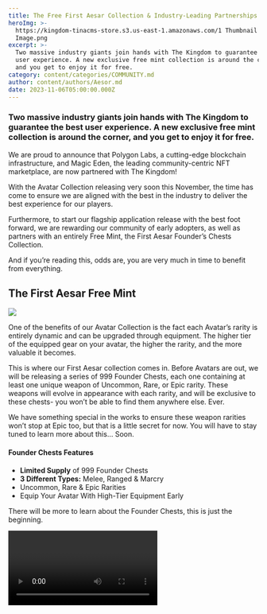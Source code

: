 ```yaml
---
title: The Free First Aesar Collection & Industry-Leading Partnerships
heroImg: >-
  https://kingdom-tinacms-store.s3.us-east-1.amazonaws.com/1 Thumbnail Heading
  Image.png
excerpt: >-
  Two massive industry giants join hands with The Kingdom to guarantee the best
  user experience. A new exclusive free mint collection is around the corner,
  and you get to enjoy it for free.
category: content/categories/COMMUNITY.md
author: content/authors/Aesor.md
date: 2023-11-06T05:00:00.000Z
---
```


### Two massive industry giants join hands with The Kingdom to guarantee the best user experience. A new exclusive free mint collection is around the corner, and you get to enjoy it for free.

We are proud to announce that Polygon Labs, a cutting-edge blockchain infrastructure, and Magic Eden, the leading community-centric NFT marketplace, are now partnered with The Kingdom!

With the Avatar Collection releasing very soon this November, the time has come to ensure we are aligned with the best in the industry to deliver the best experience for our players.

Furthermore, to start our flagship application release with the best foot forward, we are rewarding our community of early adopters, as well as partners with an entirely Free Mint, the First Aesar Founder’s Chests Collection.

And if you’re reading this, odds are, you are very much in time to benefit from everything.

## The First Aesar Free Mint

![](<https://kingdom-tinacms-store.s3.us-east-1.amazonaws.com/2 Founder Chest Image.png>)

One of the benefits of our Avatar Collection is the fact each Avatar’s rarity is entirely dynamic and can be upgraded through equipment. The higher tier of the equipped gear on your avatar, the higher the rarity, and the more valuable it becomes.

This is where our First Aesar collection comes in. Before Avatars are out, we will be releasing a series of 999 Founder Chests, each one containing at least one unique weapon of Uncommon, Rare, or Epic rarity. These weapons will evolve in appearance with each rarity, and will be exclusive to these chests- you won’t be able to find them anywhere else. Ever.

We have something special in the works to ensure these weapon rarities won’t stop at Epic too, but that is a little secret for now. You will have to stay tuned to learn more about this… Soon.

#### **Founder Chests Features**

* **Limited Supply** of 999 Founder Chests
* **3 Different Types:** Melee, Ranged & Marcry 
* Uncommon, Rare & Epic Rarities
* Equip Your Avatar With High-Tier Equipment Early

There will be more to learn about the Founder Chests, this is just the beginning. 

<video url="https://kingdom-tinacms-store.s3.us-east-1.amazonaws.com/CHEST_FINAL.mp4" />

#### **How do I become eligible to get a Founder Chest?**

It’s very simple. Go to our website at [the-kingdom.world](https://the-kingdom.world/), and create an account.

After that, simply participate in our Community Rewards program, and climb our leaderboard, you can check it at any time in your account portal.

Do you feel discouraged to participate, when some people are already deep within these rewards?

Don’t be, this is why:

**It only takes about 15 points to get to the Top 10!**\
\
At the time of writing, you can get 10 points by liking, commenting, and sharing our announcement post on Twitter.

Here are **3 other ways** you can **go beyond 15 points** within our Leaderboard:

* Reach the ‘Acolyte’ & ‘Proven’ Ranks on Discord = 10 Points
* Engage with 5 @TheKingdomWrld Tweets = 5 Points
* Play 1 Game Event With The Kingdom = 5 Points

That’s 20 points you can get rather quickly. It’s not too late to start at all, and you may even receive some Steam Gift Cards and Partner NFTs in the process whilst you’re at it. 

Now’s a great time to begin, and you’ll have fun in the process. 

## Magic Eden and Polygon Labs as Flagship Partners

![](<https://kingdom-tinacms-store.s3.us-east-1.amazonaws.com/Artboard 3.png>)

#### **Now introducing Polygon Labs and Magic Eden as our new flagship partners! **

We strongly believe Polygon Labs is moving the Web3 space in the right direction, by providing great user experiences with their low fees, secure operations, and a very scalable ecosystem to help us take The Kingdom to the next level. We have begun utilizing the Polygon ecosystem by first [integrating RMRK](https://blog.the-kingdom.world/posts/Partnership-Announcement-RMRK) Modular NFT technology into our avatar collection, giving our players full control over their assets, and we look forward to creating even more exciting possibilities through their technology!

Many games in Web3 utilize Polygon blockchains to deliver their experience to players right now. Learn more about this on their blog: [https://polygon.technology/blog-tags/gaming](https://polygon.technology/blog-tags/gaming) 

After all is said and done, it also quickly became important to have a great marketplace to showcase the creations that our community will come up with, and Magic Eden was the perfect fit. Their marketplace is not only elegant and beautifully designed, but it’s also community-centric and makes the discoverability of new collections feel much easier. We are sure our avatars will be displayed at their best through their marketplace. 

Magic Eden currently hosts countless great collections you can browse right now, check them out here: [https://magiceden.io/popular-collections](https://magiceden.io/popular-collections) 

Our new partners are completely aligned with our vision, just like we are with theirs: to provide an easily accessible, and high-quality experience to our users, many of which will be completely new to advanced blockchain technologies. 

#### **How does this benefit The Kingdom Players?**

These partnerships not only ensure we will have everything we need to make a smooth launch visible to everyone, but also the means to have a direct line to the latest technologies in Web3, to create the most enjoyable and functional products we can for our community.

One other aspect is longevity. The fact these two giants believe in our vision for the future of Web3 and The Kingdom gives us immense confidence in what we are building, and that we can completely transform the way players interact with Web3 technologies in gaming. We are immensely grateful for everything, and our partners for their valuable vote of confidence.

## It Doesn’t End Here

The First Aesar Collection and Avatar release are just the beginning. We have many surprises in store to elevate the possibility of our Avatars. Getting them in your hands to create and shape as you see fit is our very first step.

Stay tuned with everything that is happening with The Kingdom by creating an account at the-kingdom.world, and participating in our systems and events. 

We will talk to you again soon, Aesars. \
![](<https://kingdom-tinacms-store.s3.us-east-1.amazonaws.com/4 Last Image.png>)

